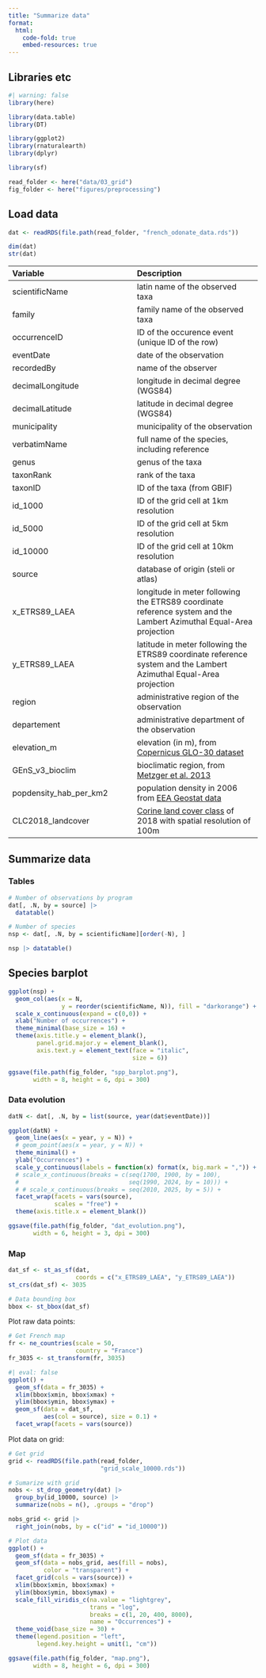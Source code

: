 ```yaml
---
title: "Summarize data"
format:
  html:
    code-fold: true
    embed-resources: true
---
```


## Libraries etc

```r
#| warning: false
library(here)

library(data.table)
library(DT)

library(ggplot2)
library(rnaturalearth)
library(dplyr)

library(sf)

read_folder <- here("data/03_grid")
fig_folder <- here("figures/preprocessing")
```

## Load data

```r
dat <- readRDS(file.path(read_folder, "french_odonate_data.rds"))

dim(dat)
str(dat)
```

| Variable | Description |
|:-----------------------------------|:-----------------------------------|
| scientificName | latin name of the observed taxa |
| family | family name of the observed taxa |
| occurrenceID | ID of the occurence event (unique ID of the row) |
| eventDate | date of the observation |
| recordedBy | name of the observer |
| decimalLongitude | longitude in decimal degree (WGS84) |
| decimalLatitude | latitude in decimal degree (WGS84) |
| municipality | municipality of the observation |
| verbatimName | full name of the species, including reference |
| genus | genus of the taxa |
| taxonRank | rank of the taxa |
| taxonID | ID of the taxa (from GBIF) |
| id_1000 | ID of the grid cell at 1km resolution |
| id_5000 | ID of the grid cell at 5km resolution |
| id_10000 | ID of the grid cell at 10km resolution |
| source | database of origin (steli or atlas) |
| x_ETRS89_LAEA | longitude in meter following the ETRS89 coordinate reference system and the Lambert Azimuthal Equal-Area projection |
| y_ETRS89_LAEA | latitude in meter following the ETRS89 coordinate reference system and the Lambert Azimuthal Equal-Area projection |
| region | administrative region of the observation |
| departement | administrative department of the observation |
| elevation_m | elevation (in m), from [Copernicus GLO-30 dataset](https://dataspace.copernicus.eu/explore-data/data-collections/copernicus-contributing-missions/collections-description/COP-DEM) |
| GEnS_v3_bioclim | bioclimatic region, from [Metzger et al. 2013](https://doi.org/10.1111/geb.12022) |
| popdensity_hab_per_km2 | population density in 2006 from [EEA Geostat data](ttps://www.eea.europa.eu/en/datahub/datahubitem-view/5884f314-84a9-4f53-a745-d94d7a53e8b1?activeAccordion=1083668%2C761) |
| CLC2018_landcover | [Corine land cover class](https://land.copernicus.eu/en/products/corine-land-cover/clc2018) of 2018 with spatial resolution of 100m |

## Summarize data

### Tables

```r
# Number of observations by program
dat[, .N, by = source] |> 
  datatable()

# Number of species
nsp <- dat[, .N, by = scientificName][order(-N), ]

nsp |> datatable()
```

## Species barplot

```r
ggplot(nsp) +
  geom_col(aes(x = N, 
               y = reorder(scientificName, N)), fill = "darkorange") +
  scale_x_continuous(expand = c(0,0)) +
  xlab("Number of occurrences") +
  theme_minimal(base_size = 16) +
  theme(axis.title.y = element_blank(),
        panel.grid.major.y = element_blank(),
        axis.text.y = element_text(face = "italic",
                                   size = 6))

ggsave(file.path(fig_folder, "spp_barplot.png"),
       width = 8, height = 6, dpi = 300)
```

### Data evolution

```r
datN <- dat[, .N, by = list(source, year(dat$eventDate))]

ggplot(datN) +
  geom_line(aes(x = year, y = N)) +
  # geom_point(aes(x = year, y = N)) +
  theme_minimal() +
  ylab("Occurrences") +
  scale_y_continuous(labels = function(x) format(x, big.mark = ",")) +
  # scale_x_continuous(breaks = c(seq(1700, 1900, by = 100),
  #                               seq(1990, 2024, by = 10))) +
  # # scale_x_continuous(breaks = seq(2010, 2025, by = 5)) +
  facet_wrap(facets = vars(source), 
             scales = "free") +
  theme(axis.title.x = element_blank())

ggsave(file.path(fig_folder, "dat_evolution.png"),
       width = 6, height = 3, dpi = 300)
```

### Map

```r
dat_sf <- st_as_sf(dat,
                   coords = c("x_ETRS89_LAEA", "y_ETRS89_LAEA"))
st_crs(dat_sf) <- 3035

# Data bounding box
bbox <- st_bbox(dat_sf)
```

Plot raw data points:

```r
# Get French map
fr <- ne_countries(scale = 50, 
                   country = "France")
fr_3035 <- st_transform(fr, 3035)
```

```r
#| eval: false
ggplot() +
  geom_sf(data = fr_3035) +
  xlim(bbox$xmin, bbox$xmax) +
  ylim(bbox$ymin, bbox$ymax) +
  geom_sf(data = dat_sf,
          aes(col = source), size = 0.1) +
  facet_wrap(facets = vars(source))
```

Plot data on grid:

```r
# Get grid
grid <- readRDS(file.path(read_folder, 
                          "grid_scale_10000.rds"))
```

```r
# Sumarize with grid
nobs <- st_drop_geometry(dat) |>
  group_by(id_10000, source) |>
  summarize(nobs = n(), .groups = "drop")

nobs_grid <- grid |>
  right_join(nobs, by = c("id" = "id_10000"))
```

```r
# Plot data
ggplot() +
  geom_sf(data = fr_3035) +
  geom_sf(data = nobs_grid, aes(fill = nobs),
          color = "transparent") +
  facet_grid(cols = vars(source)) +
  xlim(bbox$xmin, bbox$xmax) +
  ylim(bbox$ymin, bbox$ymax) +
  scale_fill_viridis_c(na.value = "lightgrey",
                       trans = "log",
                       breaks = c(1, 20, 400, 8000),
                       name = "Occurrences") +
  theme_void(base_size = 30) + 
  theme(legend.position = "left",
        legend.key.height = unit(1, "cm"))

ggsave(file.path(fig_folder, "map.png"),
       width = 8, height = 6, dpi = 300)
```

